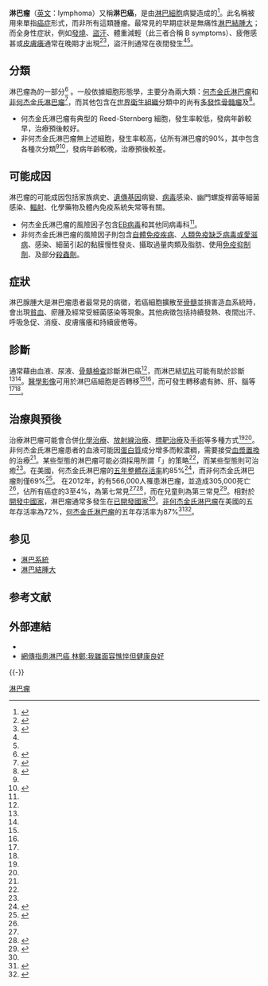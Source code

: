 {{Expand language|time=2020-01-26T06:23:34+00:00}}
{{medical}}
{{noteTA
|1=zh-cn:霍奇金;zh-tw:何杰金;
}}
{{Infobox_Disease |
  Name           = 淋巴瘤|
  Image          = Gastric MALT lymphoma 2.jpg|
  Caption        = 胃[[粘膜相关淋巴组织淋巴瘤|粘膜相关淋巴组织淋巴瘤]]|
  DiseasesfsdgsdfDB     = |
  ICD10          = {{ICD10|C|81||c|81}}-{{ICD10|C|96||c|81}} |
  ICD9           = |
  ICDO           = 9590-9999 |
  OMIM           = |
  MedlinePlus    = |
  eMedicineSubj  = |
  eMedicineTopic = |
  MeshID         = D008223 |
}}

<!-- 定義與病徵 -->

'''淋巴瘤'''（[[英文|英文]]：lymphoma）又稱'''淋巴癌'''，是由[[淋巴細胞|淋巴細胞]]病變造成的{{link-en|血液細胞瘤|blood cell tumors}}<ref name=D2000>{{cite book|last1=Taylor|first1=Elizabeth J.|title=Dorland's Illustrated medical  dictionary.|date=2000|publisher=Saunders|location=Philadelphia|ISBN=0721662544|page=1038|edition=29th ed.}}</ref>。此名稱被用來單指[[癌症|癌症]]形式，而非所有這類腫瘤。最常見的早期症狀是無痛性[[淋巴結|淋巴結腫大]]；而全身性症狀，例如[[發燒|發燒]]、[[盜汗|盜汗]]、體重減輕（此三者合稱 B symptoms）、疲倦感甚或[[皮膚癢|皮膚癢]]通常在晚期才出現<ref name=HL2014>{{cite web|title=General Information About Adult Hodgkin Lymphoma|url=http://www.cancer.gov/cancertopics/pdq/treatment/adulthodgkins/Patient/page1/AllPages|website=National Cancer Institute|accessdate=20 June 2014|date=2014-04-23|archive-date=2014-07-05|archive-url=https://web.archive.org/web/20140705231802/http://www.cancer.gov/cancertopics/pdq/treatment/adulthodgkins/Patient/page1/AllPages|dead-url=no}}</ref><ref name=NHL2014>{{cite web|title=General Information About Adult Non-Hodgkin Lymphoma|url=http://www.cancer.gov/cancertopics/pdq/treatment/adult-non-hodgkins/Patient/page1/AllPages|website=National Cancer Institute|accessdate=20 June 2014|date=2014-04-25|archive-date=2014-07-05|archive-url=https://web.archive.org/web/20140705115658/http://www.cancer.gov/cancertopics/pdq/treatment/adult-non-hodgkins/Patient/page1/AllPages|dead-url=no}}</ref>，盜汗則通常在夜間發生<ref name=HL2014 /><ref name=NHL2014 />。

==分類==
淋巴瘤為{{link-en|造血淋巴組織腫瘤|Tumors of the hematopoietic and lymphoid tissues}}的一部分<ref>{{cite journal|last1=Vardiman|first1=JW|last2=Thiele|first2=J|last3=Arber|first3=DA|last4=Brunning|first4=RD|last5=Borowitz|first5=MJ|last6=Porwit|first6=A|last7=Harris|first7=NL|last8=Le Beau|first8=MM|last9=Hellström-Lindberg|first9=E|last10=Tefferi|first10=A|last11=Bloomfield|first11=CD|title=The 2008 revision of the World Health Organization (WHO) classification of myeloid neoplasms and acute leukemia: rationale and important changes.|journal=Blood|date=Jul 30, 2009|volume=114|issue=5|pages=937-51|pmid=19357394}}</ref> 。一般依據細胞形態學，主要分為兩大類：[[何杰金氏淋巴瘤|何杰金氏淋巴瘤]]和[[非何杰金氏淋巴瘤|非何杰金氏淋巴瘤]]<ref name=Society2013>{{cite book|title=The Lymphoma Guide Information for Patients and Caregivers|date=2013|publisher=Leukemia and Lymphoma Society|url=http://www.lls.org/content/nationalcontent/resourcecenter/freeeducationmaterials/lymphoma/pdf/lymphomaguide.pdf|accessdate=20 June 2014|archive-date=2015-02-25|archive-url=https://web.archive.org/web/20150225223623/http://www.lls.org/content/nationalcontent/resourcecenter/freeeducationmaterials/lymphoma/pdf/lymphomaguide.pdf|dead-url=no}}</ref>，而其他包含在[[世界衛生組織|世界衛生組織]]分類中的尚有[[多發性骨髓瘤|多發性骨髓瘤]]及{{link-en|淋巴增生性疾病|Lymphoproliferative_disorders}}<ref name=WCR2014>{{cite book|title=World Cancer Report 2014.|date=2014|publisher=World Health Organization|isbn=9283204298|pages=Chapter 5.13}}</ref>。
* 何杰金氏淋巴瘤有典型的 Reed-Sternberg 細胞，發生率較低，發病年齡較早，治療預後較好。
* 非何杰金氏淋巴瘤無上述細胞，發生率較高，佔所有淋巴瘤的90%，其中包含各種次分類<ref name=Society2013 /><ref>{{cite web|title=Lymphoma|url=http://www.cancer.gov/dictionary?cdrid=45368|website=NCI|accessdate=13 June 2014|archive-date=2015-04-25|archive-url=https://web.archive.org/web/20150425041030/http://www.cancer.gov/dictionary?CdrID=45368|dead-url=no}}</ref>，發病年齡較晚，治療預後較差。

== 可能成因 ==
淋巴瘤的可能成因包括家族病史、[[遺傳基因|遺傳基因]]病變、[[病毒|病毒]]感染、幽門螺旋桿菌等細菌感染、[[輻射|輻射]]、化學藥物及體內免疫系統失常等有關。
* 何杰金氏淋巴瘤的風險因子包含[[EB病毒|EB病毒]]和其他同病毒科<ref name=HL2014 />。
* 非何杰金氏淋巴瘤的風險因子則包含[[自體免疫疾病|自體免疫疾病]]、[[愛滋病|人類免疫缺乏病毒或愛滋病]]、{{link-en|人類T淋巴細胞病毒|Human T-lymphotropic virus}}感染、細菌引起的黏膜慢性發炎、攝取過量肉類及脂肪、使用[[免疫抑制劑|免疫抑制劑]]、及部分[[農藥|殺蟲劑]]。

== 症狀 ==
淋巴腺腫大是淋巴瘤患者最常見的病徵，若癌細胞擴散至[[骨髓|骨髓]]並損害造血系統時，會出現[[貧血|貧血]]、瘀腫及經常受細菌感染等現象。其他病徵包括持續發熱、夜間出汗、呼吸急促、消瘦、皮膚瘙癢和持續疲倦等。

==診斷==
通常藉由血液、尿液、[[骨髓檢查|骨髓檢查]]診斷淋巴癌<ref name=NHL2014 />，而淋巴結[[活體組織切片|切片]]可能有助於診斷<ref name=HL2014 /><ref name=NHL2014 />。[[醫學影像|醫學影像]]可用於淋巴癌細胞是否轉移<ref name=HL2014 /><ref name=NHL2014 />，而可發生轉移處有肺、肝、腦等<ref name=HL2014 /><ref name=NHL2014 />。

==治療與預後==
治療淋巴瘤可能會合併[[化學治療|化學治療]]、[[放射線治療|放射線治療]]、[[標靶治療|標靶治療]]及[[手術|手術]]等多種方式<ref name=HL2014 /><ref name=HL2014 />。非何杰金氏淋巴瘤患者的血液可能因[[蛋白質|蛋白質]]成分增多而較濃稠，需要接受[[血漿置換|血漿置換]]的治療<ref name=HL2014 />。某些型態的淋巴瘤可能必須採用所謂「{{link-en|觀察等待|
Watchful waiting}}」的策略<ref name=HL2014 />，而某些型態則可治癒<ref name=Society2013 />。在美國，何杰金氏淋巴瘤的[[五年整體存活率|五年整體存活率]]約85%<ref name="seer">{{cite web |url=http://seer.cancer.gov/statfacts/html/hodg.html |title=Hodgkin Lymphoma—SEER Stat Fact Sheets |publisher=Seer.cancer.gov |accessdate=2012-08-26 |archive-date=2012-10-17 |archive-url=https://web.archive.org/web/20121017064937/http://seer.cancer.gov/statfacts/html/hodg.html |dead-url=no }}</ref>，而非何杰金氏淋巴瘤則僅69%<ref>{{cite web|title=SEER Stat Fact Sheets: Non-Hodgkin Lymphoma|url=http://seer.cancer.gov/statfacts/html/nhl.html|website=NCI|accessdate=18 June 2014|archive-date=2014-07-06|archive-url=https://web.archive.org/web/20140706125600/http://www.seer.cancer.gov/statfacts/html/nhl.html|dead-url=no}}</ref>。<!-- 流行病學 -->在2012年，約有566,000人罹患淋巴瘤，並造成305,000死亡<ref name=WCR2014 />，佔所有癌症的3至4%，為第七常見<ref name=WCR2014 /><ref name=Rob2013>{{cite book|last1=Marcus|first1=Robert|title=Lymphoma : pathology, diagnosis and treatment|date=2013|isbn=9781107010598|page=1|edition=Second edition.|url=http://books.google.ca/books?id=SX0LAgAAQBAJ&lpg=PP1|access-date=2014-12-08|archive-date=2014-10-06|archive-url=https://web.archive.org/web/20141006132913/http://books.google.ca/books?id=SX0LAgAAQBAJ&lpg=PP1|dead-url=no}}</ref>，而在兒童則為第三常見<ref>{{cite book|last1=Tepper|first1=John E. Niederhuber, James O. Armitage, James H. Doroshow, Michael B. Kastan, Joel E.|title=Abeloff's clinical oncology|date=2014|isbn=1455728659|page=Chapter 97|edition=Fifth edition.|chapter=Childhood lymphoma}}</ref>。相對於[[開發中國家|開發中國家]]，淋巴瘤通常多發生在[[已開發國家|已開發國家]]<ref name=WCR2014 />。[[非何杰金氏淋巴瘤|非何杰金氏淋巴瘤]]在美國的五年存活率為72%，[[何杰金氏淋巴瘤|何杰金氏淋巴瘤]]的五年存活率为87%<ref>{{Cite web|title=Non-Hodgkin Lymphoma - Cancer Stat Facts|url=https://seer.cancer.gov/statfacts/html/nhl.html|accessdate=2020-02-04|work=SEER|language=en|archive-date=2019-04-01|archive-url=https://web.archive.org/web/20190401204631/https://seer.cancer.gov/statfacts/html/nhl.html|dead-url=no}}</ref><ref>{{Cite web|title=Hodgkin Lymphoma - Cancer Stat Facts|url=https://seer.cancer.gov/statfacts/html/hodg.html|accessdate=2020-02-04|work=SEER|language=en|archive-date=2019-02-25|archive-url=https://web.archive.org/web/20190225165645/https://seer.cancer.gov/statfacts/html/hodg.html|dead-url=no}}</ref>。

== 参见 ==
* [[淋巴系統|淋巴系統]]
* [[淋巴結腫大|淋巴結腫大]]

== 参考文献 ==
{{Reflist}}

== 外部連結 ==
* {{DMOZ|Health/Conditions_and_Diseases/Cancer/Hematologic/Lymphoma/}}
*[https://www.hk01.com/政情/429747/武漢肺炎-網傳指患淋巴癌-林鄭-我雖面容憔悴但健康良好 網傳指患淋巴癌 林鄭:我雖面容憔悴但健康良好] {{Wayback|url=https://www.hk01.com/%E6%94%BF%E6%83%85/429747/%E6%AD%A6%E6%BC%A2%E8%82%BA%E7%82%8E-%E7%B6%B2%E5%82%B3%E6%8C%87%E6%82%A3%E6%B7%8B%E5%B7%B4%E7%99%8C-%E6%9E%97%E9%84%AD-%E6%88%91%E9%9B%96%E9%9D%A2%E5%AE%B9%E6%86%94%E6%82%B4%E4%BD%86%E5%81%A5%E5%BA%B7%E8%89%AF%E5%A5%BD |date=20200204041713 }}

{{-}}
{{恶性淋巴瘤}}

[[Category:淋巴瘤|]]